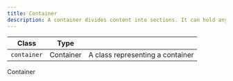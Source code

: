 ```yaml
---
title: Container
description: A container divides content into sections. It can hold any kind of content and is used to group content and create scannable interfaces.
---
```


| Class            | Type          |                                                 |
| ---------------- | ------------- | ----------------------------------------------- |
| `container`      | Container     | A class representing a container                |

<Preview>
  <div
    class="container"
    style="border: 1px solid hsl(var(--color-neutral-100)); border-radius: var(--border-radius-small);"
  >
    Container
  </div>
</Preview>
